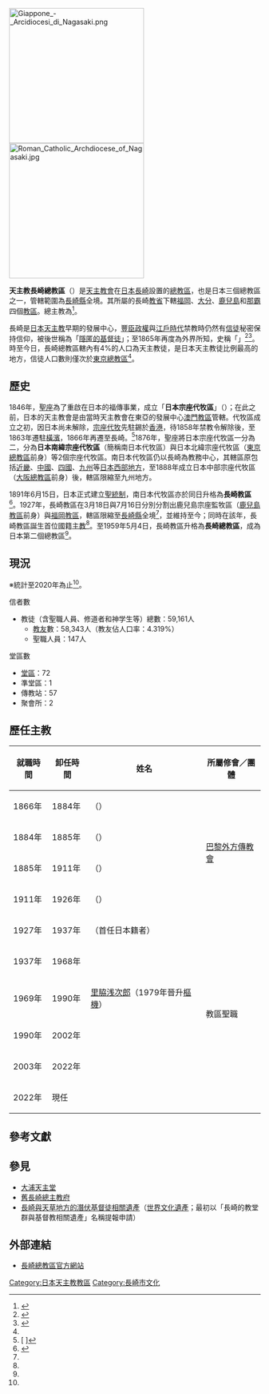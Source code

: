 {{Expand|time=2017-02-26T04:51:18+00:00}}
{{Infobox diocese
|name = 長崎
|jurisdiction = 總教區
|latin = Archidioecesis Nagasakiensis
|local = {{lang|ja|カトリック長崎大司教区}}{{ja}}
|border = catholic
|image = Urakami Cathedral.jpg
|image_size = 250
|image_alt = <!--免填-->
|caption = [[浦上天主堂|浦上天主堂]]
|location = [[日本|日本]][[長崎縣|長崎縣]][[長崎市|長崎市]]
|territory = [[長崎縣|長崎縣]]
|rite = [[羅馬禮|羅馬禮]]
|patron = [[無染原罪聖母|無染原罪聖母]]
|province = 長崎
|established = 1846年（成立代牧區）<br/>1891年6月15日（升格教區）<br/>1959年5月4日（升格總教區）
|cathedral = [[浦上天主堂|浦上天主堂]]
|leadership = 總主教
|pope = {{incumbent pope}}
|archbishop = {{link-ja|中村倫明}}
|emeritus = {{link-ja|高見三明|髙見三明}}
|population = 58,343<ref name="日本天主教會現勢2020">{{Cite web|url=https://www.cbcj.catholic.jp/wp-content/uploads/2021/08/statistics2020.pdf|script-title=ja:カトリック中央協議会「カトリック教会現勢2020」|access-date=2021-12-28|archive-date=2021-12-28|archive-url=https://web.archive.org/web/20211228151216/https://www.cbcj.catholic.jp/wp-content/uploads/2021/08/statistics2020.pdf|dead-url=no}}</ref>
|parishes = 72<ref name="日本天主教會現勢2020" />
|churches = 
|congregations = 
|secular priests = 
|image2 = Nagasaki Catholic Center.jpg
|image2_size = 250
|image2_alt = 
|caption2 = 長崎總主教公署大樓（長崎天主教中心）
|curia = 長崎總主教公署<br/>（{{lang|ja|長崎大司教区本部事務局}}）
|address = [[日本|日本]][[長崎縣|長崎縣]][[長崎市|長崎市]]上野町10-34
|telephone_no = +81 95 846-4246
|website = www.nagasaki.catholic.jp
|footnote = 
}}
[[File:Giappone_-_Arcidiocesi_di_Nagasaki.png|270px]]
[[File:Roman_Catholic_Archdiocese_of_Nagasaki.jpg|270px]]

'''天主教長崎總教區'''（{{jpn|j=カトリック長崎大司教区|hg=かとりっくながさきだいしきょうく|rm=Katorikku Nagasaki daishikyōku|f=h}}）是[[天主教會|天主教會]]在[[日本|日本]][[长崎市|長崎]]設置的[[總教區|總教區]]，也是日本三個總教區之一，管轄範圍為[[長崎縣|長崎縣]]全境。其所屬的長崎[[教省|教省]]下轄[[天主教福岡教區|福岡]]、[[天主教大分教區|大分]]、[[天主教鹿兒島教區|鹿兒島]]和[[天主教那霸教區|那霸]]四個[[教區|教區]]。總主教為{{link-ja|中村倫明}}<ref>{{Cite web |title=大司教紹介 |url=https://www.nagasaki.catholic.jp/?page_id=11 |access-date=2022-02-24 |date=2022-02-23 |work=www.nagasaki.catholic.jp |publisher=カトリック長崎大司教区 |language=ja |archive-date=2022-02-24 |archive-url=https://web.archive.org/web/20220224031547/https://www.nagasaki.catholic.jp/?page_id=11 }}</ref>。

長崎是[[日本天主教|日本天主教]]早期的發展中心，[[豐臣政權|豐臣政權]]與[[江戶時代|江戶時代]]禁教時仍然有[[平信徒|信徒]]秘密保持信仰，被後世稱為「[[隱匿的基督徒|隱匿的基督徒]]」；至1865年再度為外界所知，史稱「{{link-ja|信徒發現|信徒発見}}」<ref>{{Cite web |url=http://www.nagasaki.catholic.jp/history.html |title=天主教長崎總教區 |access-date=2009-09-02 |archive-date=2006-02-12 |archive-url=https://web.archive.org/web/20060212133714/http://www.nagasaki.catholic.jp/history.html |dead-url=yes }}</ref><ref>{{cite news|publisher=天主教亞洲通訊社|date=2003年11月21日|title=西南部長崎總教區為推動福傳，重組架構|url=http://china.ucanews.com/2003/11/21/JA5104/|access-date=2013年4月25日|archive-url=https://web.archive.org/web/20150204104613/http://china.ucanews.com/2003/11/21/JA5104/|archive-date=2015年2月4日|dead-url=yes}}</ref>。時至今日，長崎總教區轄內有4%的人口為天主教徒，是日本天主教徒比例最高的地方，信徒人口數則僅次於[[天主教東京總教區|東京總教區]]<ref name="日本天主教會現勢2020" />。

== 歷史 ==
1846年，[[聖座|聖座]]為了重啟在日本的福傳事業，成立「'''日本宗座代牧區'''」（{{lang|ja|日本使徒座代理区}}）；在此之前，日本的天主教會是由當時天主教會在東亞的發展中心[[天主教澳門教區|澳門教區]]管轄。代牧區成立之初，因日本尚未解除{{link-ja|禁教令 (日本)|禁教令|禁教令}}，[[宗座代牧|宗座代牧]]先駐錫於[[香港|香港]]，待1858年禁教令解除後，至1863年遷駐[[橫濱|橫濱]]，1866年再遷至長崎。<ref>[{{Cite web |url=http://www.cbcj.catholic.jp/jpn/diocese/tokyo.htm |script-title=ja:カトリック東京大司教区 教区小史 |access-date=2012-06-19 |archive-date=2016-10-10 |archive-url=https://web.archive.org/web/20161010075637/http://www.cbcj.catholic.jp/jpn/diocese/tokyo.htm |dead-url=no }} {{lang|ja|カトリック東京大司教区 教区小史}}]</ref>1876年，聖座將日本宗座代牧區一分為二，分為'''日本南緯宗座代牧區'''（簡稱南日本代牧區）與日本北緯宗座代牧區（[[天主教東京總教區|東京總教區]]前身）等2個宗座代牧區。南日本代牧區仍以長崎為教務中心，其轄區原包括[[近畿地方|近畿]]、[[中国地方|中國]]、[[四國|四國]]、[[九州_(日本)|九州]]等[[西日本|日本西部地方]]，至1888年成立日本中部宗座代牧區（[[天主教大阪總教區|大阪總教區]]前身）後，轄區限縮至九州地方。

1891年6月15日，日本正式建立[[聖統制|聖統制]]，南日本代牧區亦於同日升格為'''長崎教區'''<ref name="長崎總教區小史">[http://www.cbcj.catholic.jp/jpn/diocese/nagasaki.htm/jpn/diocese/tokyo.htm {{lang|ja|カトリック長崎大司教区 教区小史}}]</ref>。1927年，長崎教區在3月18日與7月16日分別分割出鹿兒島宗座監牧區（[[天主教鹿兒島教區|鹿兒島教區]]前身）與[[天主教福岡教區|福岡教區]]，轄區限縮至[[長崎縣|長崎縣]]全境<ref name="長崎總教區小史" />，並維持至今；同時在該年，長崎教區誕生首位國籍[[主教|主教]]<ref name="長崎總教區小史" />。至1959年5月4日，長崎教區升格為'''長崎總教區'''，成為日本第二個總教區<ref name="長崎總教區小史" />。

== 現況 ==
※統計至2020年為止<ref name="日本天主教會現勢2020" />。
; 信者數
* 教徒（含聖職人員、修道者和神学生等）總數：59,161人
** [[教友|教友]]數：58,343人（教友佔人口率：4.319%）
** 聖職人員：147人

; 堂區數
* [[堂區|堂區]]：72
* 準堂區：1
* 傳教站：57
* 聚會所：2

== 歷任主教 ==
{|class="wikitable" style="margin:0 left; text-align:center"
|-
! 就職時間
! 卸任時間
! 姓名
! 所屬修會／團體
|-
|1866年||1884年||style="text-align:left"|{{link-ja|伯納德-塔迪·普迪尚|ベルナール・プティジャン}}（{{lang|fr|Bernard-Thadée Petitjean}}）||rowspan=4|[[巴黎外方傳教會|巴黎外方傳教會]]
|-
|1884年||1885年||style="text-align:left"|{{link-ja|若瑟-瑪利·勞卡涅|ジョゼフ・ロケーニュ}}（{{lang|fr|Joseph-Marie Laucaigne}}）
|-
|1885年||1911年||style="text-align:left"|{{link-ja|朱爾-阿爾豐斯·庫贊|アルフォンス・クーザン}}（{{lang|fr|Jules-Alphonse Cousin}}）
|-
|1911年||1926年||style="text-align:left"|{{link-ja|尚-克勞德·康巴茲|ジャン・クロード・コンバス}}（{{lang|fr|Jean-Claude Combaz}}）
|-
|1927年||1937年||style="text-align:left"|{{link-ja|早坂久之助|早坂久之助}}（首任日本籍者）||rowspan=6|教區聖職
|-
|1937年||1968年||style="text-align:left"|{{link-ja|山口愛次郎|山口愛次郎}}
|-
|1969年||1990年||style="text-align:left"|[[里脇浅次郎|里脇浅次郎]]（1979年晉升[[樞機|樞機]]）
|-
|1990年||2002年||style="text-align:left"|{{link-ja|島本要|島本要}}
|-
|2003年||2022年||style="text-align:left"|{{link-ja|高見三明|高見三明}}
|-
|2022年||現任||style="text-align:left"|{{link-ja|中村倫明|中村倫明}}
|}

== 參考文獻 ==
{{reflist}}

== 參見 ==
* [[大浦天主堂|大浦天主堂]]
* [[舊長崎總主教府|舊長崎總主教府]]
* [[長崎與天草地方的潛伏基督徒相關遺產|長崎與天草地方的潛伏基督徒相關遺產]]（[[世界文化遺產|世界文化遺產]]；最初以「長崎的教堂群與基督教相關遺產」名稱提報申請）

== 外部連結 ==
* [http://www.nagasaki.catholic.jp/ 長崎總教區官方網站] {{Wayback|url=http://www.nagasaki.catholic.jp/ |date=20210216133030 }}{{ja}}

{{日本天主教教區}}

[[Category:日本天主教教區|Category:日本天主教教區]]
[[Category:長崎市文化|Category:長崎市文化]]